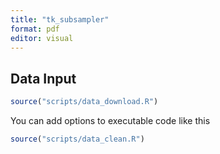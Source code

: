 ```yaml
---
title: "tk_subsampler"
format: pdf
editor: visual
---
```


## Data Input

```r
source("scripts/data_download.R")
```

You can add options to executable code like this

```r
source("scripts/data_clean.R")
```
